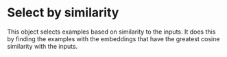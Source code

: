 # Select by similarity

This object selects examples based on similarity to the inputs. It does this by finding the examples with the embeddings that have the greatest cosine similarity with the inputs.


<Example />
